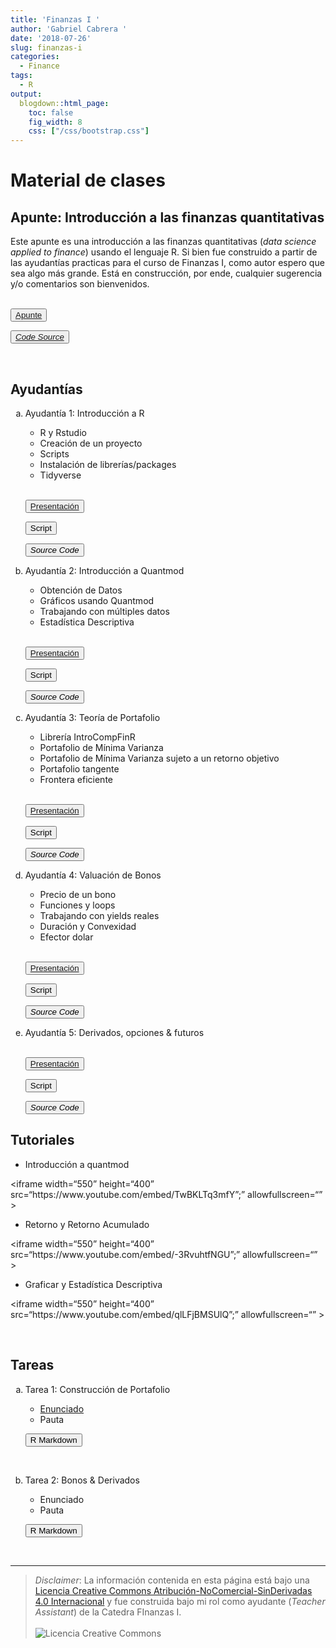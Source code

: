 ```yaml
---
title: 'Finanzas I '
author: 'Gabriel Cabrera '
date: '2018-07-26'
slug: finanzas-i
categories:
  - Finance
tags:
  - R
output:
  blogdown::html_page:
    toc: false
    fig_width: 8
    css: ["/css/bootstrap.css"]
---
```


# Material de clases

## Apunte: Introducción a las finanzas quantitativas

Este apunte es una introducción a las finanzas quantitativas (*data science applied to finance*) usando el lenguaje R. Si bien fue construido a partir de las ayudantías practicas para el curso de Finanzas I, como autor espero que sea algo más grande. Está en construcción, por ende, cualquier sugerencia y/o comentarios son bienvenidos. 


<div class="btn-group">
<br>
<button type="button" class="btn btn-outline-warning"> 
[Apunte](https://finance-r.netlify.com/)
</button>

<button type="button" class="btn btn-outline-warning"> 
[*Code Source*](https://github.com/GaboCg/bookdown_finance)
</button>
<br>

</div>


## Ayudantías 

a. Ayudantía 1: Introducción a R

    * R y Rstudio
    * Creación de un proyecto
    * Scripts
    * Instalación de librerías/packages
    * Tidyverse

    <div class="btn-group">

    <br>
    <button type="button" class="btn btn-outline-warning"> 
    [Presentación](/pdf/presentacion.pdf)
    </button>
    
    <button type="button" class="btn btn-outline-warning"> 
     Script
    </button>

    <button type="button" class="btn btn-outline-warning"> 
    *Source Code*
    </button>
    <br>
    
    </div>
    
b. Ayudantía 2: Introducción a Quantmod 

    * Obtención de Datos
    * Gráficos usando Quantmod
    * Trabajando con múltiples datos
    * Estadística Descriptiva
    
    <div class="btn-group">

    <br>
    <button type="button" class="btn btn-outline-warning"> 
    [Presentación](/pdf/presentation1.pdf)
    </button>
    
    <button type="button" class="btn btn-outline-warning"> 
     Script
    </button>

    <button type="button" class="btn btn-outline-warning"> 
    *Source Code*
    </button>
    <br>
    
    </div>
    
c. Ayudantía 3: Teoría de Portafolio

    * Librería IntroCompFinR
    * Portafolio de Mínima Varianza
    * Portafolio de Mínima Varianza sujeto a un retorno objetivo
    * Portafolio tangente
    * Frontera eficiente
    
    <div class="btn-group">

    <br>
    <button type="button" class="btn btn-outline-warning"> 
    [Presentación](/pdf/presentation2.pdf)
    </button>
    
    <button type="button" class="btn btn-outline-warning"> 
     Script
    </button>

    <button type="button" class="btn btn-outline-warning"> 
    *Source Code*
    </button>
    <br>
    
    </div>

d. Ayudantía 4: Valuación de Bonos 

    * Precio de un bono
    * Funciones y loops 
    * Trabajando con yields reales 
    * Duración y Convexidad 
    * Efector dolar
    
    <div class="btn-group">

    <br>
    <button type="button" class="btn btn-outline-warning"> 
    [Presentación](/pdf/Bond_presentation.pdf)
    </button>
    
    <button type="button" class="btn btn-outline-warning"> 
     Script
    </button>

    <button type="button" class="btn btn-outline-warning"> 
    *Source Code*
    </button>
    <br>
    
    </div>

e. Ayudantía 5: Derivados, opciones & futuros 
    
    <div class="btn-group">

    <br>
    <button type="button" class="btn btn-outline-warning"> 
    [Presentación](/pdf/presentacion.pdf)
    </button>
    
    <button type="button" class="btn btn-outline-warning"> 
     Script
    </button>

    <button type="button" class="btn btn-outline-warning"> 
    *Source Code*
    </button>
    <br>
    
    </div>

## Tutoriales

* Introducción a quantmod

<iframe width="550" height="400" src="https://www.youtube.com/embed/TwBKLTq3mfY";" allowfullscreen="" ></iframe>

<p>

* Retorno y Retorno Acumulado

<iframe width="550" height="400"  src="https://www.youtube.com/embed/-3RvuhtfNGU";" allowfullscreen="" ></iframe>

<p>

* Graficar y Estadística Descriptiva

<iframe width="550" height="400"  src="https://www.youtube.com/embed/qlLFjBMSUlQ";" allowfullscreen="" ></iframe>

<br>

## Tareas 

a. Tarea 1: Construcción de Portafolio 
    
    * [Enunciado](/pdf/Enunciado_v1.pdf)
    * Pauta
    
    <div class="btn-group">
    
    <button type="button" class="btn btn-outline-warning"> 
    R Markdown
    </button>
    
    </div>

    <br>

b. Tarea 2: Bonos & Derivados

    * Enunciado
    * Pauta 
    
    <div class="btn-group">
    
    <button type="button" class="btn btn-outline-warning"> 
    R Markdown
    </button>
    
    </div>
    
    <br>

---

> *Disclaimer*: La información contenida en esta página está bajo una <a rel="license" href="http://creativecommons.org/licenses/by-nc-nd/4.0/">Licencia Creative Commons Atribución-NoComercial-SinDerivadas 4.0 Internacional</a> <a rel="license" href="http://creativecommons.org/licenses/by-nc-nd/4.0/"></a> y fue construida bajo mi rol como ayudante (*Teacher Assistant*) de la Catedra FInanzas I.   
<br>
<img alt="Licencia Creative Commons" style="border-width:0" src="https://i.creativecommons.org/l/by-nc-nd/4.0/88x31.png"/> 

